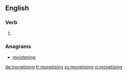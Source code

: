 ==English==

===Verb===
{{head|en|present participle}}

# {{present participle of|monetise|lang=en|nocat=1}}

===Anagrams===
* [[moistening#English|moistening]]

[[de:monetising]]
[[fr:monetising]]
[[sv:monetising]]
[[vi:monetising]]